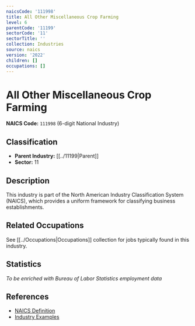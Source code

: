 ```yaml
---
naicsCode: '111998'
title: All Other Miscellaneous Crop Farming
level: 6
parentCode: '11199'
sectorCode: '11'
sectorTitle: ''
collection: Industries
source: naics
version: '2022'
children: []
occupations: []
---
```

# All Other Miscellaneous Crop Farming

**NAICS Code:** `111998` (6-digit National Industry)

## Classification

- **Parent Industry:** [[../11199|Parent]]
- **Sector:** 11

## Description

This industry is part of the North American Industry Classification System (NAICS), which provides a uniform framework for classifying business establishments.

## Related Occupations

See [[../Occupations|Occupations]] collection for jobs typically found in this industry.

## Statistics

*To be enriched with Bureau of Labor Statistics employment data*

## References

- [NAICS Definition](https://www.census.gov/naics/)
- [Industry Examples](https://www.census.gov/naics/2022NAICS/)
